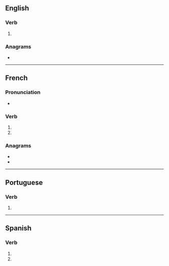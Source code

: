 {{also|importunés}}
==English==

===Verb===
{{head|en|verb form}}

# {{en-third-person singular of|importune}}

===Anagrams===
* {{anagrams|en|a=eimnoprstu|mouse print|mouseprint|resumption}}

----

==French==

===Pronunciation===
* {{audio|fr|LL-Q150 (fra)-WikiLucas00-importunes.wav|Audio}}

===Verb===
{{head|fr|verb form}}

# {{inflection of|fr|importuner||2|s|pres|indc}}
# {{inflection of|fr|importuner||2|s|pres|subj}}

===Anagrams===
* {{l|fr|imputerons}}
* {{l|fr|permutions}}

----

==Portuguese==

===Verb===
{{head|pt|verb form}}

# {{pt-verb-form-of|importunar}}

----

==Spanish==

===Verb===
{{head|es|verb form}}

# {{es-verb form of|ending=ar|mood=imperative|sense=negative|pers=2|formal=no|number=singular|importunar}}
# {{es-verb form of|ending=ar|mood=subjunctive|tense=present|pers=2|formal=no|number=singular|importunar}}